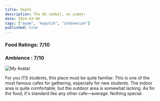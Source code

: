 ```yaml
---
title: Kepth
description: The OG sambal, so yummy!
date: 2024-03-06
tags: ["ayam", "keputih", "indonesian"]
published: true
---
```


### Food Ratings: 7/10
### Ambience : 7/10

![My Avatar](/avatar.png)

For you ITS students, this place must be quite familiar. This is one of the most famous cafes for gathering, especially for new students. The indoor area is quite comfortable, but the outdoor area is somewhat lacking. As for the food, it's standard like any other cafe—average. Nothing special.
